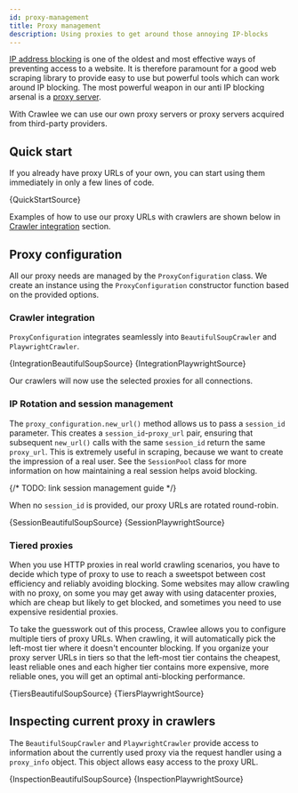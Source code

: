 ```yaml
---
id: proxy-management
title: Proxy management
description: Using proxies to get around those annoying IP-blocks
---
```









[IP address blocking](https://en.wikipedia.org/wiki/IP_address_blocking) is one of the oldest and most effective ways of preventing access to a website. It is therefore paramount for a good web scraping library to provide easy to use but powerful tools which can work around IP blocking. The most powerful weapon in our anti IP blocking arsenal is a [proxy server](https://en.wikipedia.org/wiki/Proxy_server).

With Crawlee we can use our own proxy servers or proxy servers acquired from third-party providers.

[//]: # (Check out the [avoid blocking guide]&#40;./avoid-blocking&#41; for more information about blocking.)

## Quick start

If you already have proxy URLs of your own, you can start using them immediately in only a few lines of code.

<CodeBlock className="language-python">
    {QuickStartSource}
</CodeBlock>

Examples of how to use our proxy URLs with crawlers are shown below in [Crawler integration](#crawler-integration) section.

## Proxy configuration

All our proxy needs are managed by the <ApiLink to="class/ProxyConfiguration">`ProxyConfiguration`</ApiLink> class. We create an instance using the `ProxyConfiguration` constructor function based on the provided options.

### Crawler integration

`ProxyConfiguration` integrates seamlessly into <ApiLink to="class/BeautifulSoupCrawler">`BeautifulSoupCrawler`</ApiLink> and <ApiLink to="class/PlaywrightCrawler">`PlaywrightCrawler`</ApiLink>.

<Tabs>
    <TabItem value="BeautifulSoupCrawler" label="BeautifulSoupCrawler">
        <CodeBlock className="language-python">
            {IntegrationBeautifulSoupSource}
        </CodeBlock>
    </TabItem>
    <TabItem value="PlaywrightCrawler" label="PlaywrightCrawler">
        <CodeBlock className="language-python">
            {IntegrationPlaywrightSource}
        </CodeBlock>
    </TabItem>
</Tabs>

Our crawlers will now use the selected proxies for all connections.

### IP Rotation and session management

The <ApiLink to="class/ProxyConfiguration#new_url">`proxy_configuration.new_url()`</ApiLink> method allows us to pass a `session_id` parameter. This creates a `session_id`-`proxy_url` pair, ensuring that subsequent `new_url()` calls with the same `session_id` return the same `proxy_url`. This is extremely useful in scraping, because we want to create the impression of a real user. See the <ApiLink to="class/SessionPool">`SessionPool`</ApiLink> class for more information on how maintaining a real session helps avoid blocking.

{/* TODO: link session management guide */}

When no `session_id` is provided, our proxy URLs are rotated round-robin.

<Tabs>
    <TabItem value="BeautifulSoupCrawler" label="BeautifulSoupCrawler">
        <CodeBlock className="language-python">
            {SessionBeautifulSoupSource}
        </CodeBlock>
    </TabItem>
    <TabItem value="PlaywrightCrawler" label="PlaywrightCrawler">
        <CodeBlock className="language-python">
            {SessionPlaywrightSource}
        </CodeBlock>
    </TabItem>
</Tabs>

### Tiered proxies

When you use HTTP proxies in real world crawling scenarios, you have to decide which type of proxy to use to reach a sweetspot between cost efficiency and reliably avoiding blocking. Some websites may allow crawling with no proxy, on some you may get away with using datacenter proxies, which are cheap but likely to get blocked, and sometimes you need to use expensive residential proxies.

To take the guesswork out of this process, Crawlee allows you to configure multiple tiers of proxy URLs. When crawling, it will automatically pick the left-most tier where it doesn't encounter blocking. If you organize your proxy server URLs in tiers so that the left-most tier contains the cheapest, least reliable ones and each higher tier contains more expensive, more reliable ones, you will get an optimal anti-blocking performance.

<Tabs>
    <TabItem value="BeautifulSoupCrawler" label="BeautifulSoupCrawler">
        <CodeBlock className="language-python">
            {TiersBeautifulSoupSource}
        </CodeBlock>
    </TabItem>
    <TabItem value="PlaywrightCrawler" label="PlaywrightCrawler">
        <CodeBlock className="language-python">
            {TiersPlaywrightSource}
        </CodeBlock>
    </TabItem>
</Tabs>

## Inspecting current proxy in crawlers

The `BeautifulSoupCrawler` and `PlaywrightCrawler` provide access to information about the currently used proxy via the request handler using a <ApiLink to="class/ProxyInfo">`proxy_info`</ApiLink> object. This object allows easy access to the proxy URL.

<Tabs>
    <TabItem value="BeautifulSoupCrawler" label="BeautifulSoupCrawler">
        <CodeBlock className="language-python">
            {InspectionBeautifulSoupSource}
        </CodeBlock>
    </TabItem>
    <TabItem value="PlaywrightCrawler" label="PlaywrightCrawler">
        <CodeBlock className="language-python">
            {InspectionPlaywrightSource}
        </CodeBlock>
    </TabItem>
</Tabs>
